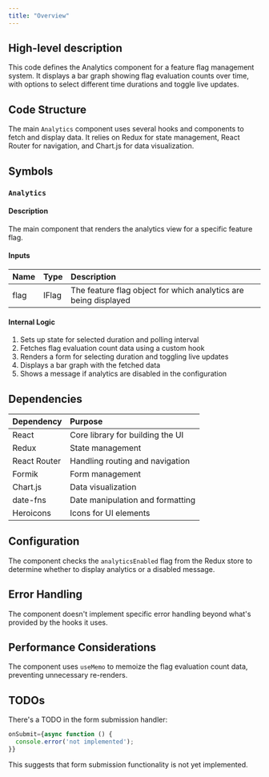 ```yaml
---
title: "Overview"
---
```


## High-level description
This code defines the Analytics component for a feature flag management system. It displays a bar graph showing flag evaluation counts over time, with options to select different time durations and toggle live updates.

## Code Structure
The main `Analytics` component uses several hooks and components to fetch and display data. It relies on Redux for state management, React Router for navigation, and Chart.js for data visualization.

## Symbols

### `Analytics`
#### Description
The main component that renders the analytics view for a specific feature flag.

#### Inputs
| Name | Type | Description |
|:-----|:-----|:------------|
| flag | IFlag | The feature flag object for which analytics are being displayed |

#### Internal Logic
1. Sets up state for selected duration and polling interval
2. Fetches flag evaluation count data using a custom hook
3. Renders a form for selecting duration and toggling live updates
4. Displays a bar graph with the fetched data
5. Shows a message if analytics are disabled in the configuration

## Dependencies
| Dependency | Purpose |
|:-----------|:--------|
| React | Core library for building the UI |
| Redux | State management |
| React Router | Handling routing and navigation |
| Formik | Form management |
| Chart.js | Data visualization |
| date-fns | Date manipulation and formatting |
| Heroicons | Icons for UI elements |

## Configuration
The component checks the `analyticsEnabled` flag from the Redux store to determine whether to display analytics or a disabled message.

## Error Handling
The component doesn't implement specific error handling beyond what's provided by the hooks it uses.

## Performance Considerations
The component uses `useMemo` to memoize the flag evaluation count data, preventing unnecessary re-renders.

## TODOs
There's a TODO in the form submission handler:
```javascript
onSubmit={async function () {
  console.error('not implemented');
}}
```
This suggests that form submission functionality is not yet implemented.